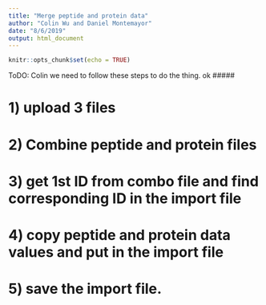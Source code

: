 ```yaml
---
title: "Merge peptide and protein data"
author: "Colin Wu and Daniel Montemayor"
date: "8/6/2019"
output: html_document
---
```


```r
knitr::opts_chunk$set(echo = TRUE)
```

##########
ToDO: Colin we need to follow these steps to do the thing. ok
#####

# 1) upload 3 files

# 2) Combine peptide and protein files

# 3) get 1st ID from combo file and find corresponding ID in the import file

# 4) copy peptide and protein data values and put in the import file

# 5) save the import file.
